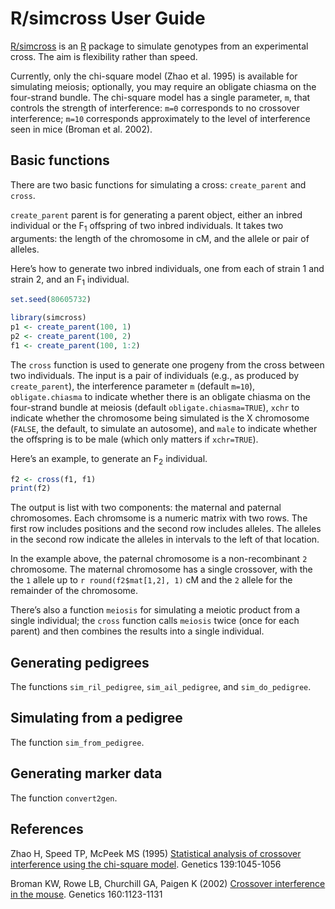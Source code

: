 %\VignetteEngine{knitr::knitr}
%\VignetteIndexEntry{R/simcross User Guide}

# R/simcross User Guide

[R/simcross](https://github.com/kbroman/simcross) is an
[R](http://www.r-project.org) package to simulate genotypes from an
experimental cross. The aim is flexibility rather than speed.

Currently, only the chi-square model (Zhao et al. 1995) is available for simulating
meiosis; optionally, you may require an obligate chiasma on the
four-strand bundle. The chi-square model has a single parameter, `m`, that
controls the strength of interference: `m=0` corresponds to no
crossover interference; `m=10` corresponds approximately to the level
of interference seen in mice (Broman et al. 2002).

## Basic functions

There are two basic functions for simulating a cross:
`create_parent` and `cross`.

`create_parent` parent is for generating a parent object, either an
inbred individual or the F<sub>1</sub> offspring of two inbred
individuals. It takes two arguments: the length of the chromosome in
cM, and the allele or pair of alleles.

Here's how to generate two inbred individuals, one from each of strain
1 and strain 2, and an F<sub>1</sub> individual.

```r
set.seed(80605732)
```

```r
library(simcross)
p1 <- create_parent(100, 1)
p2 <- create_parent(100, 2)
f1 <- create_parent(100, 1:2)
```

The `cross` function is used to generate one progeny from the cross
between two individuals.
The input is a pair of individuals (e.g., as produced by
`create_parent`), the interference parameter `m` (default `m=10`), 
`obligate.chiasma` to indicate whether there is an obligate chiasma on the
four-strand bundle at meiosis (default `obligate.chiasma=TRUE`), `xchr` to indicate whether the
chromosome being simulated is the X chromosome (`FALSE`, the default, to simulate an
autosome), and `male` to indicate whether the offspring is to be male
(which only matters if `xchr=TRUE`).

Here's an example, to generate an F<sub>2</sub> individual.

```r
f2 <- cross(f1, f1)
print(f2)
```

The output is list with two components: the maternal and paternal
chromosomes. Each chromsome is a numeric matrix with two rows. The
first row includes positions and the second row includes alleles. The
alleles in the second row indicate the alleles in intervals to the
left of that location.

In the example above, the paternal chromosome is a non-recombinant `2`
chromosome. The maternal chromosome has a single crossover, with the
the `1` allele up to `r round(f2$mat[1,2], 1)` cM and the `2` allele
for the remainder of the chromosome.

There's also a function `meiosis` for simulating a meiotic product
from a single individual; the `cross` function calls `meiosis` twice
(once for each parent) and then combines the results into a single
individual.

## Generating pedigrees

The functions `sim_ril_pedigree`, `sim_ail_pedigree`, and
`sim_do_pedigree`.

## Simulating from a pedigree

The function `sim_from_pedigree`.

## Generating marker data

The function `convert2gen`.




## References

Zhao H, Speed TP, McPeek MS (1995)
[Statistical analysis of crossover interference using the chi-square model](http://www.genetics.org/content/139/2/1045.short).
Genetics 139:1045-1056

Broman KW, Rowe LB, Churchill GA, Paigen K (2002)
[Crossover interference in the mouse](http://www.genetics.org/content/160/3/1123.short).
Genetics 160:1123-1131

<!-- the following to make it look nicer -->
<link href="http://kbroman.org/qtlcharts/assets/vignettes/vignette.css" rel="stylesheet"></link>
